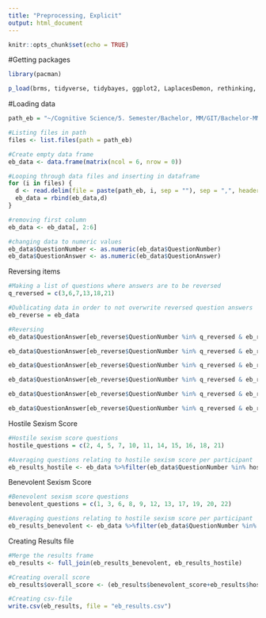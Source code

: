 ```yaml
---
title: "Preprocessing, Explicit"
output: html_document
---
```


```r
knitr::opts_chunk$set(echo = TRUE)
```

#Getting packages
```r

library(pacman)

p_load(brms, tidyverse, tidybayes, ggplot2, LaplacesDemon, rethinking, tidyr, reshape2, tibble, plotly, jpeg, tm)
```

#Loading data
```r
path_eb = "~/Cognitive Science/5. Semester/Bachelor, MM/GIT/Bachelor-MM-/explicit_bias/explicit_data/"

#Listing files in path
files <- list.files(path = path_eb)

#Create empty data frame
eb_data <- data.frame(matrix(ncol = 6, nrow = 0))

#Looping through data files and inserting in dataframe
for (i in files) {
  d <- read.delim(file = paste(path_eb, i, sep = ""), sep = ",", header = TRUE)
  eb_data = rbind(eb_data,d)
}

#removing first column
eb_data <- eb_data[, 2:6]

#changing data to numeric values
eb_data$QuestionNumber <- as.numeric(eb_data$QuestionNumber) 
eb_data$QuestionAnswer <- as.numeric(eb_data$QuestionAnswer) 
```

Reversing items
```r
#Making a list of questions where answers are to be reversed
q_reversed = c(3,6,7,13,18,21)

#Dublicating data in order to not overwrite reversed question answers
eb_reverse = eb_data

#Reversing
eb_data$QuestionAnswer[eb_reverse$QuestionNumber %in% q_reversed & eb_reverse$QuestionAnswer == 0] <- 5

eb_data$QuestionAnswer[eb_reverse$QuestionNumber %in% q_reversed & eb_reverse$QuestionAnswer == 1] <- 4

eb_data$QuestionAnswer[eb_reverse$QuestionNumber %in% q_reversed & eb_reverse$QuestionAnswer == 2] <- 3

eb_data$QuestionAnswer[eb_reverse$QuestionNumber %in% q_reversed & eb_reverse$QuestionAnswer == 3] <- 2

eb_data$QuestionAnswer[eb_reverse$QuestionNumber %in% q_reversed & eb_reverse$QuestionAnswer == 4] <- 1

eb_data$QuestionAnswer[eb_reverse$QuestionNumber %in% q_reversed & eb_reverse$QuestionAnswer == 5] <- 0

```

Hostile Sexism Score
```r
#Hostile sexism score questions
hostile_questions = c(2, 4, 5, 7, 10, 11, 14, 15, 16, 18, 21)

#Averaging questions relating to hostile sexism score per participant
eb_results_hostile <- eb_data %>%filter(eb_data$QuestionNumber %in% hostile_questions) %>% group_by(ID) %>% summarise(hostile_score = mean(QuestionAnswer))

```

Benevolent Sexism Score
```r
#Benevolent sexism score questions
benevolent_questions = c(1, 3, 6, 8, 9, 12, 13, 17, 19, 20, 22)

#Averaging questions relating to hostile sexism score per participant
eb_results_benevolent <- eb_data %>%filter(eb_data$QuestionNumber %in% benevolent_questions) %>% group_by(ID) %>% summarise(benevolent_score = mean(QuestionAnswer))

```


Creating Results file
```r
#Merge the results frame
eb_results <- full_join(eb_results_benevolent, eb_results_hostile)

#Creating overall score
eb_results$overall_score <- (eb_results$benevolent_score+eb_results$hostile_score)/2

#Creating csv-file
write.csv(eb_results, file = "eb_results.csv")
```

